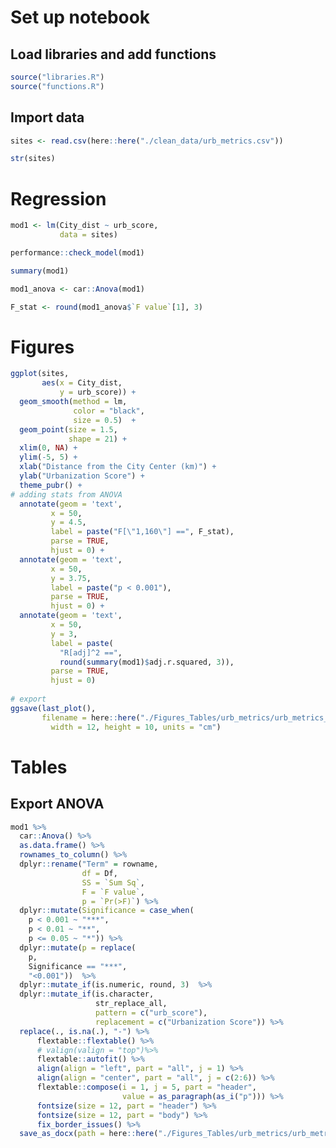 # Set up notebook
## Load libraries and add functions
```r
source("libraries.R")
source("functions.R")
```

## Import data
```r
sites <- read.csv(here::here("./clean_data/urb_metrics.csv"))

str(sites)
```

# Regression
```r
mod1 <- lm(City_dist ~ urb_score,
           data = sites)

performance::check_model(mod1)

summary(mod1)

mod1_anova <- car::Anova(mod1)

F_stat <- round(mod1_anova$`F value`[1], 3)
```

# Figures
```r
ggplot(sites,
       aes(x = City_dist,
           y = urb_score)) +
  geom_smooth(method = lm,
              color = "black",
              size = 0.5)  +
  geom_point(size = 1.5,
             shape = 21) +
  xlim(0, NA) +
  ylim(-5, 5) +
  xlab("Distance from the City Center (km)") +
  ylab("Urbanization Score") +
  theme_pubr() +
# adding stats from ANOVA
  annotate(geom = 'text',
         x = 50,
         y = 4.5, 
         label = paste("F[\"1,160\"] ==", F_stat), 
         parse = TRUE,
         hjust = 0) +
  annotate(geom = 'text',
         x = 50,
         y = 3.75, 
         label = paste("p < 0.001"), 
         parse = TRUE,
         hjust = 0) +
  annotate(geom = 'text',
         x = 50,
         y = 3, 
         label = paste(
           "R[adj]^2 ==",
           round(summary(mod1)$adj.r.squared, 3)), 
         parse = TRUE,
         hjust = 0)
                        
# export
ggsave(last_plot(),
       filename = here::here("./Figures_Tables/urb_metrics/urb_metrics_regression.png"),
         width = 12, height = 10, units = "cm")
```

# Tables
## Export ANOVA
```r
mod1 %>%
  car::Anova() %>%
  as.data.frame() %>%
  rownames_to_column() %>%
  dplyr::rename("Term" = rowname,
                df = Df,
                SS = `Sum Sq`,
                F = `F value`,
                p = `Pr(>F)`) %>% 
  dplyr::mutate(Significance = case_when(
    p < 0.001 ~ "***",
    p < 0.01 ~ "**",
    p <= 0.05 ~ "*")) %>%
  dplyr::mutate(p = replace(
    p, 
    Significance == "***",
    "<0.001"))  %>% 
  dplyr::mutate_if(is.numeric, round, 3)  %>%
  dplyr::mutate_if(is.character,
                   str_replace_all,
                   pattern = c("urb_score"),
                   replacement = c("Urbanization Score")) %>%
  replace(., is.na(.), "-") %>%
      flextable::flextable() %>% 
      # valign(valign = "top")%>%
      flextable::autofit() %>%
      align(align = "left", part = "all", j = 1) %>%
      align(align = "center", part = "all", j = c(2:6)) %>%
      flextable::compose(i = 1, j = 5, part = "header",
                         value = as_paragraph(as_i("p"))) %>%
      fontsize(size = 12, part = "header") %>%
      fontsize(size = 12, part = "body") %>%
      fix_border_issues() %>%
  save_as_docx(path = here::here("./Figures_Tables/urb_metrics/urb_metrics_anova.docx"))
```

